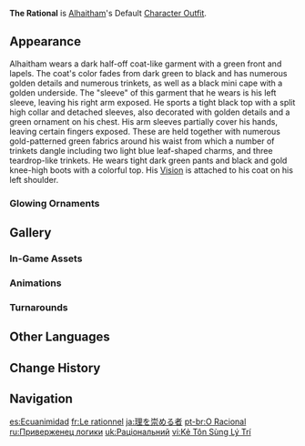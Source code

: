 {{Outfit Infobox
|id           = 207800
|image        = <gallery>
Character Alhaitham Full Wish.png|Wish
Character Alhaitham Game.png|In-Game
</gallery>
|character    = Alhaitham
|type         = Default
|description  = Alhaitham's outfit. "Don't bother the Scribe with trivialities... What do you think those soundproofers of his are for, anyway?"<br>So observed an experienced staff member at the Temple of Silence.
|obtain       = Unlocked upon obtaining character
}}
'''The Rational''' is [[Alhaitham]]'s Default [[Character Outfit]].

==Appearance==
<!-- Keep appearance section short and concise. Limit to 1-2 paragraphs (preferably 1 paragraph) with 3-4 sentences each. -->
Alhaitham wears a dark half-off coat-like garment with a green front and lapels. The coat's color fades from dark green to black and has numerous golden details and numerous trinkets, as well as a black mini cape with a golden underside. The "sleeve" of this garment that he wears is his left sleeve, leaving his right arm exposed. He sports a tight black top with a split high collar and detached sleeves, also decorated with golden details and a green ornament on his chest. His arm sleeves partially cover his hands, leaving certain fingers exposed. These are held together with numerous gold-patterned green fabrics around his waist from which a number of trinkets dangle including two light blue leaf-shaped charms, and three teardrop-like trinkets. He wears tight dark green pants and black and gold knee-high boots with a colorful top. His {{Dendro}} [[Vision]] is attached to his coat on his left shoulder.

===Glowing Ornaments===
{{Glowing Ornament Info|outfit=The Rational|ornaments=the colorful tops of his boots}}

==Gallery==
===In-Game Assets===
{{Assets/Outfit|The Rational|nomain=1}}

===Animations===
{{Preview/CharacterAnimations|Alhaitham|nocaption=1}}

===Turnarounds===
{{Turnarounds}}

==Other Languages==
{{Other Languages
|en       = The Rational
|zhs      = 崇理者
|zhs_rm   = Chónglǐ-zhě
|zht      = 崇理者
|zht_rm   = Chónglǐ-zhě
|zh_tl    = Logic-Reverer
|ja       = 理を崇める者
|ja_rm    = Ri wo Agameru Mono
|ja_tl    = The One Revering in Logic
|ko       = 합리주의자
|ko_tl    = Rationalist
|es       = Ecuanimidad
|es_tl    = Impartiality
|fr       = Le rationnel
|fr_tl    = The Rational
|ru       = Приверженец логики
|ru_tl    = Adherent of Logic
|th       = ผู้เปี่ยมเหตุผล
|th_rm    = 
|th_tl    = 
|vi       = Kẻ Tôn Sùng Lý Trí
|vi_tl    = Venerator of Reason
|de       = Der Vernünftige
|de_tl    = The Rational
|id       = The Rational
|pt       = O Racional
|pt_tl    = 
|tr       = Aklı Başında
|tr_tl    = Sane in the Mind
|it       = Il razionale
|it_tl    = The Rational
}}

==Change History==
{{Change History|3.4}}

==Navigation==
{{Dressing Room Navbox|type=outfit}}

[[es:Ecuanimidad]]
[[fr:Le rationnel]]
[[ja:理を崇める者]]
[[pt-br:O Racional]]
[[ru:Приверженец логики]]
[[uk:Раціональний]]
[[vi:Kẻ Tôn Sùng Lý Trí]]